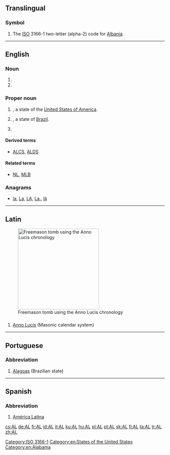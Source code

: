 {{also|Appendix:Variations of "al"}}
==Translingual==

===Symbol===
{{head|mul|symbol}}
# The [[ISO]] 3166-1 two-letter (alpha-2) code for [[Albania]].

[[Category:ISO 3166-1]]

----

==English==

===Noun===
{{en-noun}}

# {{initialism of|assembly language|lang=en}}
# {{initialism of|artificial life|lang=en}}

===Proper noun===
{{en-proper noun}}

# {{abbreviation of|Alabama|lang=en|dot=}}, a state of the [[United States of America]].
# {{abbreviation of|Alagoas|lang=en|dot=}}, a state of [[Brazil]].
# {{label|en|US|Canada|baseball}} {{initialism of|American League|lang=en}}

====Derived terms====
* {{sense|baseball}} [[ALCS]], [[ALDS]]

====Related terms====
* {{sense|baseball}} [[NL]], [[MLB]]

===Anagrams===
* [[la#English|la]], [[La#English|La]], [[LA#English|LA]], [[La.#English|La.]], [[lä#English|lä]]

[[Category:en:States of the United States]]
[[Category:en:Alabama]]

----

==Latin==
[[File:MasonryAL5916.JPG|thumb|256px|Freemason tomb using the Anno Lucis chronology]]

==={{abbreviation-old|la}}===
{{head|la|abbreviation}}

# [[Anno Lucis]] (Masonic calendar system)

----

==Portuguese==

===Abbreviation===
{{rfc-header|Abbreviation}}
{{head|pt|abbreviation}}

# [[Alagoas]] (Brazilian state)

----

==Spanish==

===Abbreviation===
{{rfc-header|Abbreviation}}
{{head|es|abbreviation}}

# [[América Latina]]

[[cs:AL]]
[[de:AL]]
[[fr:AL]]
[[id:AL]]
[[it:AL]]
[[ku:AL]]
[[hu:AL]]
[[pl:AL]]
[[pt:AL]]
[[sk:AL]]
[[fi:AL]]
[[ta:AL]]
[[tr:AL]]
[[zh:AL]]